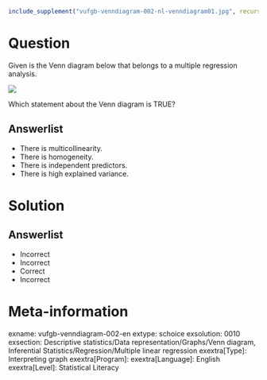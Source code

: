 ```r
include_supplement("vufgb-venndiagram-002-nl-venndiagram01.jpg", recursive = TRUE)
```

Question
========

Given is the Venn diagram below that belongs to a multiple regression analysis. 

![](vufgb-venndiagram-002-nl-venndiagram01.jpg)

Which statement about the Venn diagram is TRUE?

Answerlist
----------
* There is multicollinearity.
* There is homogeneity.
* There is independent predictors.
* There is high explained variance.

Solution
========

Answerlist
----------
* Incorrect
* Incorrect
* Correct
* Incorrect

Meta-information
================
exname: vufgb-venndiagram-002-en
extype: schoice
exsolution: 0010
exsection: Descriptive statistics/Data representation/Graphs/Venn diagram, Inferential Statistics/Regression/Multiple linear regression
exextra[Type]: Interpreting graph
exextra[Program]: 
exextra[Language]: English
exextra[Level]: Statistical Literacy
